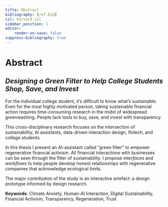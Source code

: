 ```yaml
---
title: Abstract
bibliography: [ref.bib]
csl: harvard.csl
sidebar_position: 1
editor:
    render-on-save: false
suppress-bibliography: true
---
```


# Abstract

## *Designing a Green Filter to Help College Students Shop, Save, and Invest*

For the individual college student, it's difficult to know what's sustainable. Even for the most highly motivated person, taking sustainable financial action requires time-consuming research in the midst of widespread greenwashing. People lack tools to buy, save, and invest with transparency.

This cross-disciplinary research focuses on the intersection of sustainability, AI assistants, data-driven interaction design, fintech, and college students.

In this thesis I present an AI-assistant called "green filter" to empower regenerative financial activism. All financial interactions with businesses can be seen through the filter of sustainability. I propose *interfaces* and *workflows* to help people develop honest relationships with regenerative companies that acknowledge ecological limits.

The major contribution of the study is an interactive artefact: a design prototype informed by design research.

**Keywords**: Climate Anxiety, Human-AI Interaction, Digital Sustainability, Financial Activism, Transparency, Regeneration, Trust